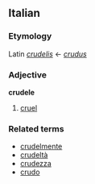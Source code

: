 ==Italian==
===Etymology===
Latin ''[[crudelis]]'' &larr; ''[[crudus]]''
===Adjective===
'''crudele'''

# [[cruel]]

===Related terms===
*[[crudelmente]]
*[[crudeltà]]
*[[crudezza]]
*[[crudo]]